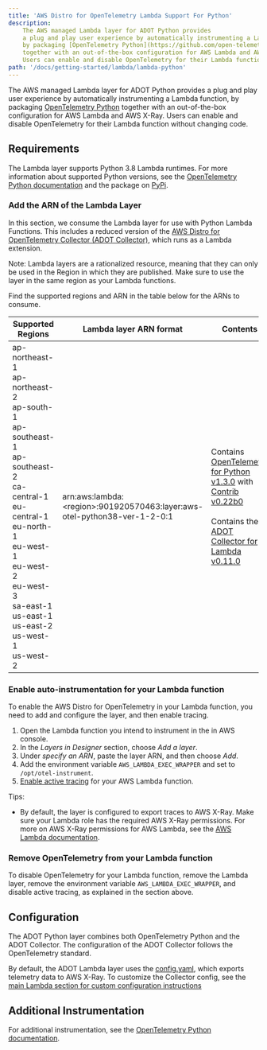 ```yaml
---
title: 'AWS Distro for OpenTelemetry Lambda Support For Python'
description:
    The AWS managed Lambda layer for ADOT Python provides
    a plug and play user experience by automatically instrumenting a Lambda function,
    by packaging [OpenTelemetry Python](https://github.com/open-telemetry/opentelemetry-python)
    together with an out-of-the-box configuration for AWS Lambda and AWS X-Ray.
    Users can enable and disable OpenTelemetry for their Lambda function without changing code.
path: '/docs/getting-started/lambda/lambda-python'
---
```



The AWS managed Lambda layer for ADOT Python provides a plug and play user experience by automatically instrumenting a Lambda function, by packaging [OpenTelemetry Python](https://aws-otel.github.io/docs/getting-started/python-sdk) together with an out-of-the-box configuration for AWS Lambda and AWS X-Ray. Users can enable and disable OpenTelemetry for their Lambda function without changing code.

<SectionSeparator />

## Requirements

The Lambda layer supports Python 3.8 Lambda runtimes. For more information about supported Python versions, see the [OpenTelemetry Python documentation](https://github.com/open-telemetry/opentelemetry-python/blob/master/README.md#supported-runtimes) and the package on [PyPi](https://pypi.org/project/opentelemetry-api/).

### Add the ARN of the Lambda Layer

In this section, we consume the Lambda layer for use with Python Lambda Functions.
 This includes a reduced version of the [AWS Distro for OpenTelemetry Collector (ADOT Collector)](https://github.com/aws-observability/aws-otel-collector),
  which runs as a Lambda extension.

Note: Lambda layers are a rationalized resource, meaning that they can only be used in the Region in which they are published. Make sure to use the layer in the same region as your Lambda functions.

Find the supported regions and ARN in the table below for the ARNs to consume.

|Supported   Regions |Lambda layer ARN format| Contents |
|---------------------|-------------------------|----------|
| ap-northeast-1<br/>ap-northeast-2<br/>ap-south-1<br/>ap-southeast-1<br/>ap-southeast-2<br/>ca-central-1<br/>eu-central-1<br/>eu-north-1<br/>eu-west-1<br/>eu-west-2<br/>eu-west-3<br/>sa-east-1<br/>us-east-1<br/>us-east-2<br/>us-west-1<br/>us-west-2 | arn:aws:lambda:\<region\>:901920570463:layer:aws-otel-python38-ver-1-2-0:1 | Contains [OpenTelemetry for Python v1.3.0](https://github.com/open-telemetry/opentelemetry-python/releases/tag/v1.3.0) with [Contrib v0.22b0](https://github.com/open-telemetry/opentelemetry-python-contrib/releases/tag/v0.22b0) <br/><br/> Contains the [ADOT Collector for Lambda v0.11.0](https://github.com/aws-observability/aws-otel-collector/releases/tag/pkg%2Flambdacomponents%2Fv0.11.0)|


### Enable auto-instrumentation for your Lambda function
To enable the AWS Distro for OpenTelemetry in your Lambda function, you need to add and configure the layer, and then enable tracing.

1. Open the Lambda function you intend to instrument in the in AWS console.
2. In the *Layers in Designer* section, choose *Add a layer*.
3. Under *specify an ARN*, paste the layer ARN, and then choose *Add*.
4. Add the environment variable `AWS_LAMBDA_EXEC_WRAPPER` and set to `/opt/otel-instrument`.
5. [Enable active tracing](https://docs.aws.amazon.com/lambda/latest/dg/services-xray.html) for your AWS Lambda function.

Tips:

* By default, the layer is configured to export traces to AWS X-Ray.
 Make sure your Lambda role has the required AWS X-Ray permissions.
  For more on AWS X-Ray permissions for AWS Lambda, see the [AWS Lambda documentation](https://docs.aws.amazon.com/lambda/latest/dg/services-xray.html#services-xray-permissions).

### Remove OpenTelemetry from your Lambda function
To disable OpenTelemetry for your Lambda function, remove the Lambda layer,
remove the environment variable `AWS_LAMBDA_EXEC_WRAPPER`, and disable active tracing, as explained in the section above.

<SectionSeparator />

## Configuration

The ADOT Python layer combines both OpenTelemetry Python and the ADOT Collector.
The configuration of the ADOT Collector follows the OpenTelemetry standard.

By default, the ADOT Lambda layer uses the [config.yaml](https://github.com/aws-observability/aws-otel-lambda/blob/main/adot/collector/config.yaml),
 which exports telemetry data to AWS X-Ray. To customize the Collector config,
 see the [main Lambda section for custom configuration instructions](/docs/getting-started/lambda)


<SectionSeparator />

## Additional Instrumentation

For additional instrumentation, see the [OpenTelemetry Python documentation](https://github.com/open-telemetry/opentelemetry-python).
